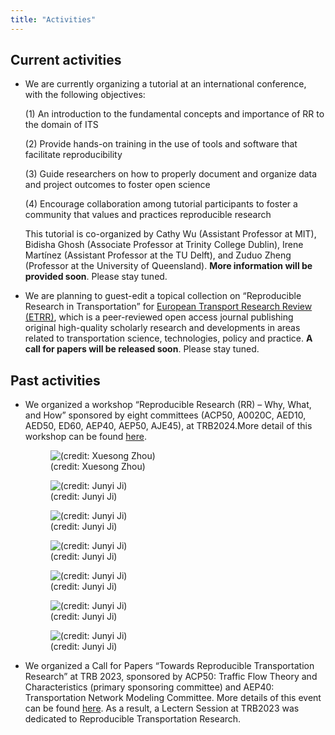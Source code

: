 ```yaml
---
title: "Activities"
---
```


## Current activities

-   We are currently organizing a tutorial at an international conference, with the following objectives:

    \(1\) An introduction to the fundamental concepts and importance of RR to the domain of ITS

    \(2\) Provide hands-on training in the use of tools and software that facilitate reproducibility

    \(3\) Guide researchers on how to properly document and organize data and project outcomes to foster open science

    \(4\) Encourage collaboration among tutorial participants to foster a community that values and practices reproducible research

    This tutorial is co-organized by Cathy Wu (Assistant Professor at MIT), Bidisha Ghosh (Associate Professor at Trinity College Dublin), Irene Martínez (Assistant Professor at the TU Delft), and Zuduo Zheng (Professor at the University of Queensland). **More information will be provided soon**. Please stay tuned.

-   We are planning to guest-edit a topical collection on “Reproducible Research in Transportation” for [European Transport Research Review (ETRR)](https://etrr.springeropen.com/), which is a peer-reviewed open access journal publishing original high-quality scholarly research and developments in areas related to transportation science, technologies, policy and practice. **A call for papers will be released soon**. Please stay tuned.

## Past activities

-   We organized a workshop "Reproducible Research (RR) – Why, What, and How" sponsored by eight committees (ACP50, A0020C, AED10, AED50, ED60, AEP40, AEP50, AJE45), at TRB2024.More detail of this workshop can be found [here](http://www.connectedandautonomoustransport.com/uploads/2/5/2/6/25268286/acp50-reproducible-research.pdf).

    ![(credit: Xuesong Zhou)](images/mmexport1718014071196.jpg)

    ![(credit: Junyi Ji)](images/Yes_3455.JPG)

    ![(credit: Junyi Ji)](images/Yes_3406.JPG)

    ![(credit: Junyi Ji)](images/Yes_3402.JPG)

    ![(credit: Junyi Ji)](images/Yes_3420.JPG)

    ![(credit: Junyi Ji)](images/Yes_3424.JPG)

    ![(credit: Junyi Ji)](images/Yes_3434.JPG)

-   We organized a Call for Papers "Towards Reproducible Transportation Research" at TRB 2023, sponsored by ACP50: Traffic Flow Theory and Characteristics (primary sponsoring committee) and AEP40: Transportation Network Modeling Committee. More details of this event can be found [here](http://www.connectedandautonomoustransport.com/uploads/2/5/2/6/25268286/call_for_paper_reproducible_research_in_transportation_research_final.pdf). As a result, a Lectern Session at TRB2023 was dedicated to Reproducible Transportation Research.
